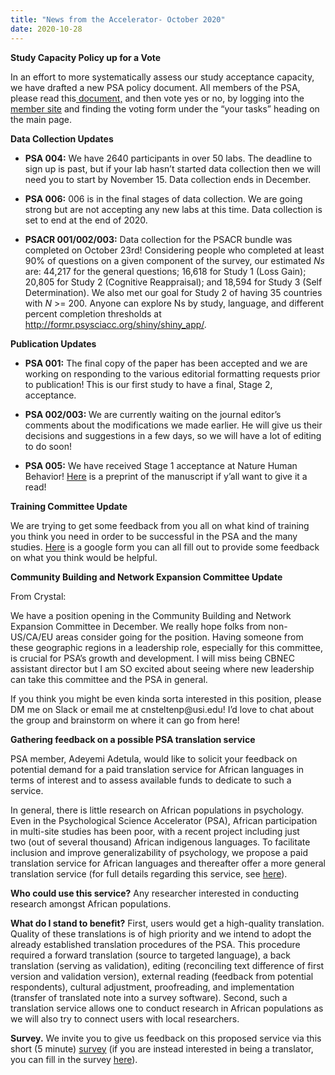 ```yaml
---
title: "News from the Accelerator- October 2020"
date: 2020-10-28
---
```


<!-- wp:group -->
<div class="wp-block-group"><div class="wp-block-group__inner-container"><!-- wp:paragraph -->
<p><strong>Study Capacity Policy up for a Vote</strong></p>
<!-- /wp:paragraph -->

<!-- wp:paragraph -->
<p>In an effort to more systematically assess our study acceptance capacity, we have drafted  a new PSA policy document. All members of the PSA, please read this<a rel="noreferrer noopener" href="https://docs.google.com/document/d/1hdJesAgxjhgjRUUXFd3QQDcfouRPH1W2sdZRKlxbsME/edit?usp=sharing" target="_blank"> document,</a> and then vote yes or no, by logging into the <a rel="noreferrer noopener" href="https://member.psysciacc.org/" target="_blank">member site</a> and finding the voting form under the "your tasks" heading on the main page.</p>
<!-- /wp:paragraph --></div></div>
<!-- /wp:group -->

<!-- wp:group -->
<div class="wp-block-group"><div class="wp-block-group__inner-container"><!-- wp:paragraph -->
<p><strong>Data Collection Updates</strong></p>
<!-- /wp:paragraph -->

<!-- wp:list -->
<ul><li><strong>PSA 004:</strong> We have 2640 participants in over 50 labs. The deadline to sign up is past, but if your lab hasn't started data collection then we will need you to start by November 15. Data collection ends in December.&nbsp;</li></ul>
<!-- /wp:list -->

<!-- wp:list -->
<ul><li><strong>PSA 006:</strong> 006 is in the final stages of data collection. We are going strong but are not accepting any new labs at this time. Data collection is set to end at the end of 2020.</li></ul>
<!-- /wp:list -->

<!-- wp:list -->
<ul><li><strong>PSACR 001/002/003:</strong> Data collection for the PSACR bundle was completed on October 23rd! Considering people who completed at least 90% of questions on a given component of the survey, our estimated <em>Ns </em>are: 44,217 for the general questions; 16,618 for Study 1 (Loss Gain); 20,805 for Study 2 (Cognitive Reappraisal); and 18,594 for Study 3 (Self Determination). We also met our goal for Study 2 of having 35 countries with <em>N </em>&gt;= 200<em>.</em> Anyone can explore Ns by study, language, and different percent completion thresholds at <a href="http://formr.psysciacc.org/shiny/shiny_app/">http://formr.psysciacc.org/shiny/shiny_app/</a>.</li></ul>
<!-- /wp:list --></div></div>
<!-- /wp:group -->

<!-- wp:group -->
<div class="wp-block-group"><div class="wp-block-group__inner-container"><!-- wp:paragraph -->
<p><strong>Publication Updates&nbsp;</strong></p>
<!-- /wp:paragraph -->

<!-- wp:list -->
<ul><li><strong>PSA 001:</strong> The final copy of the paper has been accepted and we are working on responding to the various editorial formatting requests prior to publication! This is our first study to have a final, Stage 2, acceptance.</li></ul>
<!-- /wp:list -->

<!-- wp:list -->
<ul><li><strong>PSA 002/003: </strong>We are currently waiting on the journal editor’s comments about the modifications we made earlier. He will give us their decisions and suggestions in a few days, so we will have a lot of editing to do soon!</li></ul>
<!-- /wp:list -->

<!-- wp:list -->
<ul><li><strong>PSA 005:</strong> We have received Stage 1 acceptance at Nature Human Behavior! <a href="https://psyarxiv.com/6hju9/">Here</a> is a preprint of the manuscript if y’all want to give it a read!</li></ul>
<!-- /wp:list -->

<!-- wp:paragraph -->
<p></p>
<!-- /wp:paragraph --></div></div>
<!-- /wp:group -->

<!-- wp:group -->
<div class="wp-block-group"><div class="wp-block-group__inner-container"><!-- wp:paragraph -->
<p><strong>Training Committee&nbsp;Update</strong></p>
<!-- /wp:paragraph -->

<!-- wp:paragraph -->
<p>We are trying to get some feedback from you all on what kind of training you think you need in order to be successful in the PSA and the many studies. <a href="https://docs.google.com/forms/d/e/1FAIpQLSel88f6kNbkmPslGPc90q877Etcf_-ptTqMA2iLzkpIKAjG-w/viewform">Here</a> is a google form you can all fill out to provide some feedback on what you think would be helpful.&nbsp;</p>
<!-- /wp:paragraph --></div></div>
<!-- /wp:group -->

<!-- wp:group -->
<div class="wp-block-group"><div class="wp-block-group__inner-container"><!-- wp:paragraph -->
<p><strong>Community Building and Network Expansion Committee Update</strong></p>
<!-- /wp:paragraph -->

<!-- wp:paragraph -->
<p>From Crystal: </p>
<!-- /wp:paragraph -->

<!-- wp:paragraph -->
<p>We have a position opening in the Community Building and Network Expansion Committee in December. We really hope folks from non-US/CA/EU areas consider going for the position. Having someone from these geographic regions in a leadership role, especially for this committee, is crucial for PSA's growth and development. I will miss being CBNEC assistant director but I am SO excited about seeing where new leadership can take this committee and the PSA in general.</p>
<!-- /wp:paragraph -->

<!-- wp:paragraph -->
<p>If you think you might be even kinda sorta interested in this position, please DM me on Slack or email me at cnsteltenp@usi.edu! I'd love to chat about the group and brainstorm on where it can go from here!&nbsp;&nbsp;</p>
<!-- /wp:paragraph --></div></div>
<!-- /wp:group -->

<!-- wp:group {"padding":"no"} -->
<div class="wp-block-group has-no-padding"><div class="wp-block-group__inner-container"><!-- wp:group -->
<div class="wp-block-group"><div class="wp-block-group__inner-container"><!-- wp:paragraph -->
<p><strong>Gathering feedback on a possible PSA translation service </strong></p>
<!-- /wp:paragraph -->

<!-- wp:paragraph -->
<p>PSA member, Adeyemi Adetula, would like to solicit your feedback on potential demand for a paid translation service for African languages in terms of interest and to assess available funds to dedicate to such a service.</p>
<!-- /wp:paragraph -->

<!-- wp:paragraph -->
<p>In general, there is little research on African populations in psychology. Even in the Psychological Science Accelerator (PSA), African participation in multi-site studies has been poor, with a recent project including just two&nbsp;(out of several thousand) African indigenous languages. To facilitate inclusion and improve generalizability of psychology, we propose a paid translation service for African languages and thereafter offer a more general translation service (for full details regarding this service, see <a href="https://corelab.blog/psatranslation/">here</a>).</p>
<!-- /wp:paragraph -->

<!-- wp:paragraph -->
<p><strong>Who could use this service?</strong> Any researcher interested in conducting research amongst African populations.&nbsp;&nbsp;&nbsp;</p>
<!-- /wp:paragraph -->

<!-- wp:paragraph -->
<p><strong>What do I stand to benefit?</strong> First, users would get a high-quality translation. Quality of these translations is of high priority and we intend to adopt the already established translation procedures of the PSA. This procedure required a forward translation (source to targeted language), a back translation (serving as validation), editing (reconciling text difference of first version and validation version), external reading (feedback from potential respondents), cultural adjustment, proofreading, and implementation (transfer of translated note into a survey software). Second, such a translation service allows one to conduct research in African populations as we will also try to connect users with local researchers.&nbsp;</p>
<!-- /wp:paragraph -->

<!-- wp:paragraph -->
<p><strong>Survey.</strong> We invite you to give us feedback on this proposed service via this short (5 minute) <a href="https://survey.eu.qualtrics.com/jfe/form/SV_2ayaVaYccAsuKsB">survey</a> (if you are instead interested in being a translator, you can fill in the survey <a href="https://survey.eu.qualtrics.com/jfe/form/SV_5hH4NjtBNHVGu7H">here</a>).</p>
<!-- /wp:paragraph --></div></div>
<!-- /wp:group --></div></div>
<!-- /wp:group -->
